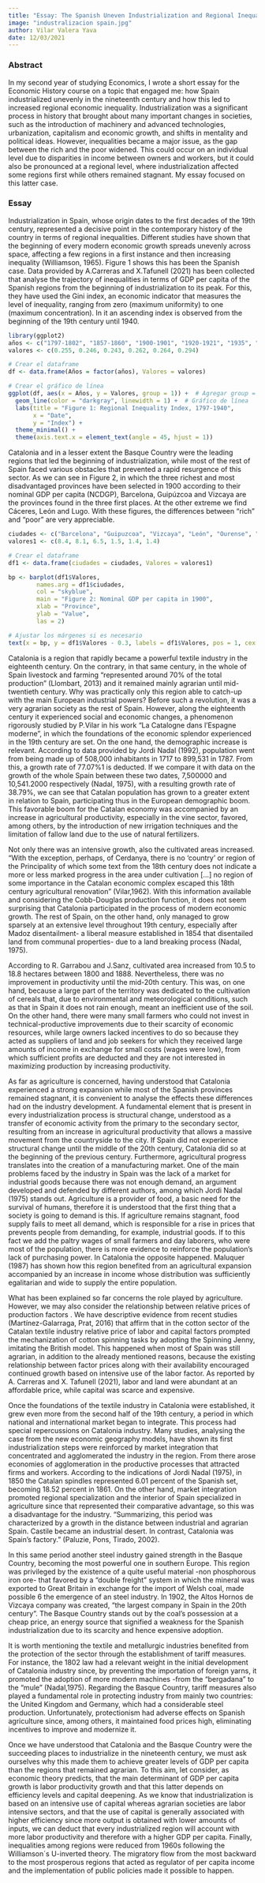 ```yaml
---
title: "Essay: The Spanish Uneven Industrialization and Regional Inequality"
image: "industralizacion spain.jpg"
author: Vilar Valera Yava
date: 12/03/2021
---
```


### Abstract

In my second year of studying Economics, I wrote a short essay for the Economic History course on a topic that engaged me: how Spain industrialized unevenly in the nineteenth century and how this led to increased regional economic inequality. Industrialization was a significant process in history that brought about many important changes in societies, such as the introduction of machinery and advanced technologies, urbanization, capitalism and economic growth, and shifts in mentality and political ideas. However, inequalities became a major issue, as the gap between the rich and the poor widened. This could occur on an individual level due to disparities in income between owners and workers, but it could also be pronounced at a regional level, where industrialization affected some regions first while others remained stagnant. My essay focused on this latter case.

### Essay

Industrialization in Spain, whose origin dates to the first decades of the 19th century, represented a decisive point in the contemporary history of the country in terms of regional inequalities. Different studies have shown that the beginning of every modern economic growth spreads unevenly across space, affecting a few regions in a first instance and then increasing inequality (Williamson, 1965). Figure 1 shows this has been the Spanish case. Data provided by A.Carreras and X.Tafunell (2021) has been collected that analyse the trajectory of inequalities in terms of GDP per capita of the Spanish regions from the beginning of industrialization to its peak. For this, they have used the Gini index, an economic indicator that measures the level of inequality, ranging from zero (maximum uniformity) to one (maximum concentration). In it an ascending index is observed from the beginning of the 19th century until 1940.

```r
library(ggplot2)
años <- c("1797-1802", "1857-1860", "1900-1901", "1920-1921", "1935", "1940")
valores <- c(0.255, 0.246, 0.243, 0.262, 0.264, 0.294)

# Crear el dataframe
df <- data.frame(Años = factor(años), Valores = valores)

# Crear el gráfico de línea
ggplot(df, aes(x = Años, y = Valores, group = 1)) +  # Agregar group = 1 para líneas con variables categóricas
  geom_line(color = "darkgray", linewidth = 1) +  # Gráfico de línea
  labs(title = "Figure 1: Regional Inequality Index, 1797-1940",
       x = "Date",
       y = "Index") +
  theme_minimal() +
  theme(axis.text.x = element_text(angle = 45, hjust = 1))
```

Catalonia and in a lesser extent the Basque Country were the leading regions that led the beginning of industrialization, while most of the rest of Spain faced various obstacles that prevented a rapid resurgence of this sector. As we can see in Figure 2, in which the three richest and most disadvantaged provinces have been selected in 1900 according to their nominal GDP per capita (NCDGP), Barcelona, Guipúzcoa and Vizcaya are the provinces found in the three first places. At the other extreme we find Cáceres, León and Lugo. With these figures, the differences between "rich" and "poor" are very appreciable.

```r
ciudades <- c("Barcelona", "Guipuzcoa", "Vizcaya", "León", "Ourense", "Lugo")
valores1 <- c(8.4, 8.1, 6.5, 1.5, 1.4, 1.4)

# Crear el dataframe
df1 <- data.frame(ciudades = ciudades, Valores = valores1)

bp <- barplot(df1$Valores, 
        names.arg = df1$ciudades, 
        col = "skyblue", 
        main = "Figure 2: Nominal GDP per capita in 1900", 
        xlab = "Province", 
        ylab = "Value", 
        las = 2)

# Ajustar los márgenes si es necesario
text(x = bp, y = df1$Valores - 0.3, labels = df1$Valores, pos = 1, cex = 0.8, col = "black")
```

Catalonia is a region that rapidly became a powerful textile industry in the eighteenth century. On the contrary, in that same century, in the whole of Spain livestock and farming “represented around 70% of the total production” (Llombart, 2013) and it remained mainly agrarian until mid-twentieth century. Why was practically only this region able to catch-up with the main European industrial powers? Before such a revolution, it was a very agrarian society as the rest of Spain. However, along the eighteenth century it experienced social and economic changes, a phenomenon rigorously studied by P.Vilar in his work "La Catalogne dans l'Espagne moderne", in which the foundations of the economic splendor experienced in the 19th century are set. On the one hand, the demographic increase is relevant. According to data provided by Jordi Nadal (1992), population went from being made up of 508,000 inhabitants in 1717 to 899,531 in 1787. From this, a growth rate of 77.07%1 is deducted. If we compare it with data on the growth of the whole Spain between these two dates, 7,500000 and 10,541.2000 respectively (Nadal, 1975), with a resulting growth rate of 38.79%, we can see that Catalan population has grown to a greater extent in relation to Spain, participating thus in the European demographic boom. This favorable boom for the Catalan economy was accompanied by an increase in agricultural productivity, especially in the vine sector, favored, among others, by the introduction of new irrigation techniques and the limitation of fallow land due to the use of natural fertilizers.

Not only there was an intensive growth, also the cultivated areas increased. “With the exception, perhaps, of Cerdanya, there is no 'country' or region of the Principality of which some text from the 18th century does not indicate a more or less marked progress in the area under cultivation \[...\] no region of some importance in the Catalan economic complex escaped this 18th century agricultural renovation" (Vilar,1962). With this information available and considering the Cobb-Douglas production function, it does not seem surprising that Catalonia participated in the process of modern economic growth. The rest of Spain, on the other hand, only managed to grow sparsely at an extensive level throughout 19th century, especially after Madoz disentailment- a liberal measure established in 1854 that disentailed land from communal properties- due to a land breaking process (Nadal, 1975).

According to R. Garrabou and J.Sanz, cultivated area increased from 10.5 to 18.8 hectares between 1800 and 1888. Nevertheless, there was no improvement in productivity until the mid-20th century. This was, on one hand, because a large part of the territory was dedicated to the cultivation of cereals that, due to environmental and meteorological conditions, such as that in Spain it does not rain enough, meant an inefficient use of the soil. On the other hand, there were many small farmers who could not invest in technical-productive improvements due to their scarcity of economic resources, while large owners lacked incentives to do so because they acted as suppliers of land and job seekers for which they received large amounts of income in exchange for small costs (wages were low), from which sufficient profits are deducted and they are not interested in maximizing production by increasing productivity.

As far as agriculture is concerned, having understood that Catalonia experienced a strong expansion while most of the Spanish provinces remained stagnant, it is convenient to analyse the effects these differences had on the industry development. A fundamental element that is present in every industrialization process is structural change, understood as a transfer of economic activity from the primary to the secondary sector, resulting from an increase in agricultural productivity that allows a massive movement from the countryside to the city. If Spain did not experience structural change until the middle of the 20th century, Catalonia did so at the beginning of the previous century. Furthermore, agricultural progress translates into the creation of a manufacturing market. One of the main problems faced by the industry in Spain was the lack of a market for industrial goods because there was not enough demand, an argument developed and defended by different authors, among which Jordi Nadal (1975) stands out. Agriculture is a provider of food, a basic need for the survival of humans, therefore it is understood that the first thing that a society is going to demand is this. If agriculture remains stagnant, food supply fails to meet all demand, which is responsible for a rise in prices that prevents people from demanding, for example, industrial goods. If to this fact we add the paltry wages of small farmers and day laborers, who were most of the population, there is more evidence to reinforce the population's lack of purchasing power. In Catalonia the opposite happened. Maluquer (1987) has shown how this region benefited from an agricultural expansion accompanied by an increase in income whose distribution was sufficiently egalitarian and wide to supply the entire population.

What has been explained so far concerns the role played by agriculture. However, we may also consider the relationship between relative prices of production factors . We have descriptive evidence from recent studies (Martínez-Galarraga, Prat, 2016) that affirm that in the cotton sector of the Catalan textile industry relative price of labor and capital factors prompted the mechanization of cotton spinning tasks by adopting the Spinning Jenny, imitating the British model. This happened when most of Spain was still agrarian, in addition to the already mentioned reasons, because the existing relationship between factor prices along with their availability encouraged continued growth based on intensive use of the labor factor. As reported by A. Carreras and X. Tafunell (2021), labor and land were abundant at an affordable price, while capital was scarce and expensive.

Once the foundations of the textile industry in Catalonia were established, it grew even more from the second half of the 19th century, a period in which national and international market began to integrate. This process had special repercussions on Catalonia industry. Many studies, analysing the case from the new economic geography models, have shown its first industrialization steps were reinforced by market integration that concentrated and agglomerated the industry in the region. From there arose economies of agglomeration in the productive processes that attracted firms and workers. According to the indications of Jordi Nadal (1975), in 1850 the Catalan spindles represented 6.01 percent of the Spanish set, becoming 18.52 percent in 1861. On the other hand, market integration promoted regional specialization and the interior of Spain specialized in agriculture since that represented their comparative advantage, so this was a disadvantage for the industry. “Summarizing, this period was characterized by a growth in the distance between industrial and agrarian Spain. Castile became an industrial desert. In contrast, Catalonia was Spain’s factory." (Paluzie, Pons, Tirado, 2002).

In this same period another steel industry gained strength in the Basque Country, becoming the most powerful one in southern Europe. This region was privileged by the existence of a quite useful material -non phosphorous iron ore- that favored by a “double freight” system in which the mineral was exported to Great Britain in exchange for the import of Welsh coal, made possible 6 the emergence of an steel industry. In 1902, the Altos Hornos de Vizcaya company was created, “the largest company in Spain in the 20th century”. The Basque Country stands out by the coal's possession at a cheap price, an energy source that signified a weakness for the Spanish industrialization due to its scarcity and hence expensive adoption.

It is worth mentioning the textile and metallurgic industries benefited from the protection of the sector through the establishment of tariff measures. For instance, the 1802 law had a relevant weight in the initial development of Catalonia industry since, by preventing the importation of foreign yarns, it promoted the adoption of more modern machines -from the “bergadana” to the “mule” (Nadal,1975). Regarding the Basque Country, tariff measures also played a fundamental role in protecting industry from mainly two countries: the United Kingdom and Germany, which had a considerable steel production. Unfortunately, protectionism had adverse effects on Spanish agriculture since, among others, it maintained food prices high, eliminating incentives to improve and modernize it.

Once we have understood that Catalonia and the Basque Country were the succeeding places to industrialize in the nineteenth century, we must ask ourselves why this made them to achieve greater levels of GDP per capita than the regions that remained agrarian. To this aim, let consider, as economic theory predicts, that the main determinant of GDP per capita growth is labor productivity growth and that this latter depends on efficiency levels and capital deepening. As we know that industrialization is based on an intensive use of capital whereas agrarian societies are labor intensive sectors, and that the use of capital is generally associated with higher efficiency since more output is obtained with lower amounts of inputs, we can deduct that every industrialized region will account with more labor productivity and therefore with a higher GDP per capita. Finally, inequalities among regions were reduced from 1960s following the Williamson´s U-inverted theory. The migratory flow from the most backward to the most prosperous regions that acted as regulator of per capita income and the implementation of public policies made it possible to happen.
